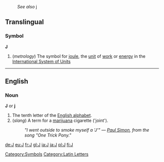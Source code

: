 :''See also'' [[j]]
==Translingual==
===Symbol===
'''J'''

#(''metrology'') The symbol for [[joule]], the [[unit]] of [[work]] or [[energy]] in the [[International System of Units]]

----
==English==
===Noun===
'''J''' or '''j'''

# The tenth letter of the [[Wiktionary:About Roman script|English alphabet]].
# (''slang'') A term for a [[marijuana]] cigarette ('joint').
#:''"I went outside to smoke myself a <i>'J'</i>" &mdash; [[w:Paul Simon (musician)|Paul Simon]], from the song "One Trick Pony."''

[[Category:Symbols]]
[[Category:Latin Letters]]

[[de:J]]
[[eu:J]]
[[fr:J]]
[[gl:J]]
[[ia:J]]
[[ja:J]]
[[pl:J]]
[[fi:J]]